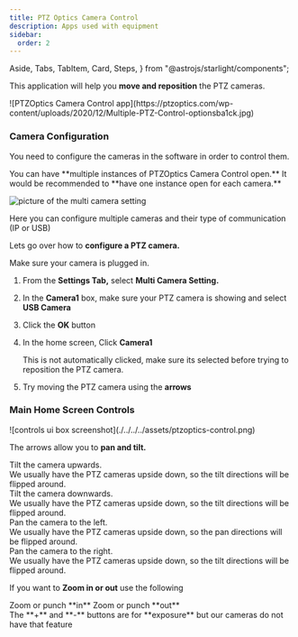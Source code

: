 ---
title: PTZ Optics Camera Control
description: Apps used with equipment
sidebar:
  order: 2
---

  Aside,
  Tabs,
  TabItem,
  Card,
  Steps,
} from "@astrojs/starlight/components";

This application will help you **move and reposition** the PTZ cameras.

<div class="center">
  ![PTZOptics Camera Control
  app](https://ptzoptics.com/wp-content/uploads/2020/12/Multiple-PTZ-Control-optionsba1ck.jpg)
</div>

### Camera Configuration

You need to configure the cameras in the software in order to control them.

<Aside type="tip">
  You can have **multiple instances of PTZOptics Camera Control open.** It would
  be recommended to **have one instance open for each camera.**
</Aside>

![picture of the multi camera setting](./../../../assets/ptzoptics-camerasetting.png)

Here you can configure multiple cameras and their type of communication (IP or USB)

Lets go over how to **configure a PTZ camera.**

<Aside>Make sure your camera is plugged in.</Aside>

<Steps>

1. From the **Settings Tab,** select **Multi Camera Setting.**

2. In the **Camera1** box, make sure your PTZ camera is showing and select **USB Camera**

3. Click the **OK** button

4. In the home screen, Click **Camera1**

   <Aside>
     This is not automatically clicked, make sure its selected before trying to
     reposition the PTZ camera.
   </Aside>

5. Try moving the PTZ camera using the **arrows**

</Steps>

### Main Home Screen Controls

<div class="center">
  ![controls ui box screenshot](./../../../assets/ptzoptics-control.png)
</div>

The arrows allow you to **pan and tilt.**

<Card title="Arrow Controls">
  <Tabs>
    <TabItem label="Up Arrow" icon="up-arrow">
      Tilt the camera upwards.
      <Aside>
        We usually have the PTZ cameras upside down, so the tilt directions will
        be flipped around.
      </Aside>
    </TabItem>
    <TabItem label="Down Arrow" icon="down-arrow">
      Tilt the camera downwards.
      <Aside>
        We usually have the PTZ cameras upside down, so the tilt directions will
        be flipped around.
      </Aside>
    </TabItem>
    <TabItem label="Left Arrow" icon="left-arrow">
      Pan the camera to the left.
      <Aside>
        We usually have the PTZ cameras upside down, so the pan directions will
        be flipped around.
      </Aside>
    </TabItem>
    <TabItem label="Right Arrow" icon="right-arrow">
      Pan the camera to the right.
      <Aside>
        We usually have the PTZ cameras upside down, so the tilt directions will
        be flipped around.
      </Aside>
    </TabItem>
  </Tabs>
</Card>

If you want to **Zoom in or out** use the following

<Card title="Zoom Controls">
  <Tabs>
    <TabItem label="Magnifying Glass +" icon="magnifier">
      Zoom or punch **in**
    </TabItem>
    <TabItem label="Magnifying Glass  -" icon="magnifier">
      Zoom or punch **out**
    </TabItem>
  </Tabs>
</Card>

<Aside type="caution">
  The **+** and **-** buttons are for **exposure** but our cameras do not have
  that feature
</Aside>

